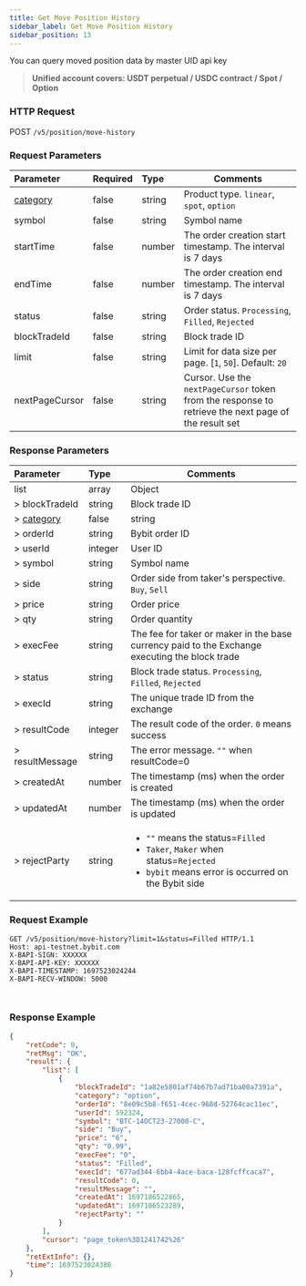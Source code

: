 ```yaml
---
title: Get Move Position History
sidebar_label: Get Move Position History
sidebar_position: 13
---
```

You can query moved position data by master UID api key
> **Unified account covers: USDT perpetual / USDC contract / Spot / Option**<br/>

### HTTP Request
POST `/v5/position/move-history`

### Request Parameters
| Parameter | Required | Type | Comments|
|:----- |:-------|:-----|------ |
|[category](../enum#category) |false |string |Product type. `linear`, `spot`, `option` |
|symbol |false |string |Symbol name|
|startTime |false |number |The order creation start timestamp. The interval is 7 days|
|endTime |false |number |The order creation end timestamp. The interval is 7 days|
|status |false |string |Order status. `Processing`, `Filled`, `Rejected`|
|blockTradeId |false |string |Block trade ID|
|limit |false |string |Limit for data size per page. [`1`, `50`]. Default: `20`|
|nextPageCursor |false |string |Cursor. Use the `nextPageCursor` token from the response to retrieve the next page of the result set|

### Response Parameters
| Parameter | Type | Comments|
|:----- |:-----|----- |
|list |array |Object |
|> blockTradeId |string |Block trade ID|
|> [category](../enum#category) |false |string |Product type. `linear`, `spot`, `option` |
|> orderId |string |Bybit order ID|
|> userId |integer |User ID|
|> symbol |string |Symbol name|
|> side |string |Order side from taker's perspective. `Buy`, `Sell`|
|> price |string |Order price|
|> qty |string |Order quantity|
|> execFee |string |The fee for taker or maker in the base currency paid to the Exchange executing the block trade|
|> status |string |Block trade status. `Processing`, `Filled`, `Rejected`|
|> execId |string |The unique trade ID from the exchange|
|> resultCode |integer |The result code of the order. `0` means success|
|> resultMessage |string |The error message. `""` when resultCode=0|
|> createdAt |number |The timestamp (ms) when the order is created|
|> updatedAt |number |The timestamp (ms) when the order is updated |
|> rejectParty |string |<ul><li>`""` means the status=`Filled`</li><li>`Taker`, `Maker` when status=`Rejected`</li><li>`bybit` means error is occurred on the Bybit side</li></ul>  |

### Request Example

<Tabs groupId="programming-languages">
<TabItem value="http" label="HTTP">

```http
GET /v5/position/move-history?limit=1&status=Filled HTTP/1.1
Host: api-testnet.bybit.com
X-BAPI-SIGN: XXXXXX
X-BAPI-API-KEY: XXXXXX
X-BAPI-TIMESTAMP: 1697523024244
X-BAPI-RECV-WINDOW: 5000
```

</TabItem>
<TabItem value="python" label="Python">

```python

```

</TabItem>
<TabItem value="Node" label="Node.js">

```n4js

```

</TabItem>
</Tabs>

### Response Example

```json
{
    "retCode": 0,
    "retMsg": "OK",
    "result": {
        "list": [
            {
                "blockTradeId": "1a82e5801af74b67b7ad71ba00a7391a",
                "category": "option",
                "orderId": "8e09c5b8-f651-4cec-968d-52764cac11ec",
                "userId": 592324,
                "symbol": "BTC-14OCT23-27000-C",
                "side": "Buy",
                "price": "6",
                "qty": "0.99",
                "execFee": "0",
                "status": "Filled",
                "execId": "677ad344-6bb4-4ace-baca-128fcffcaca7",
                "resultCode": 0,
                "resultMessage": "",
                "createdAt": 1697186522865,
                "updatedAt": 1697186523289,
                "rejectParty": ""
            }
        ],
        "cursor": "page_token%3D1241742%26"
    },
    "retExtInfo": {},
    "time": 1697523024386
}
```
